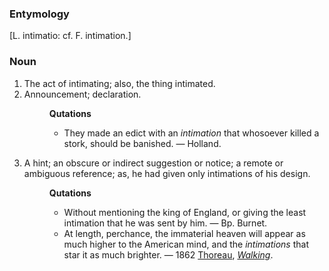 ===Entymology===
[L. intimatio: cf. F. intimation.]

===Noun===
#The act of intimating; also, the thing intimated.
#Announcement; declaration.
#:'''Qutations'''
#:*They made an edict with an ''intimation'' that whosoever killed a stork, should be banished. &mdash; Holland.
#A hint; an obscure or indirect suggestion or notice; a remote or ambiguous reference; as, he had given only intimations of his design.
#:'''Qutations'''
#:*Without mentioning the king of England, or giving the least intimation that he was sent by him. &mdash; Bp. Burnet.
#:*At length, perchance, the immaterial heaven will appear as much higher to the American mind, and the ''intimations'' that star it as much brighter. &mdash; 1862 [[w:Henry David Thoreau|Thoreau]], [http://wikisource.org/wiki/Walking ''Walking''].